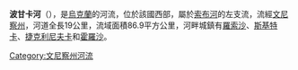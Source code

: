 '''波甘卡河'''（{{lang-uk|Поганка}}），是[[烏克蘭|烏克蘭]]的河流，位於該國西部，屬於[[索布河|索布河]]的左支流，流經[[文尼察州|文尼察州]]，河道全長19公里，流域面積86.9平方公里，河畔城鎮有[[羅索沙_(利波韋茨區)|羅索沙]]、[[斯基特卡|斯基特卡]]、[[捷克利尼夫卡|捷克利尼夫卡]]和[[霍羅沙|霍羅沙]]。

{{DEFAULTSORT:Поганка}}
[[Category:文尼察州河流|Category:文尼察州河流]]


{{Ukraine-river-stub}}